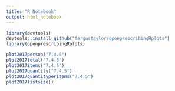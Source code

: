 ```yaml
---
title: "R Notebook"
output: html_notebook
---
```


```r
library(devtools)
devtools::install_github("fergustaylor/openprescribingRplots")
library(openprescribingRplots)
```

```r
plot2017person("7.4.5")
plot2017total("7.4.5")
plot2017items("7.4.5")
plot2017quantity("7.4.5")
plot2017quantityperitems("7.4.5")
plot2017listsize()
```
